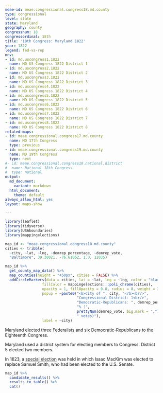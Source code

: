 ```yaml
---
meae-id: meae.congressional.congress18.md.county
type: congressional
level: state
state: Maryland
geography: county
congressnum: 18
congressordinal: 18th
title: '18th Congress: Maryland 1822'
year: 1822
legend: fed-vs-rep
nnv:
- id: md.uscongress1.1822
  name: MD US Congress 1822 District 1
- id: md.uscongress2.1822
  name: MD US Congress 1822 District 2
- id: md.uscongress3.1822
  name: MD US Congress 1822 District 3
- id: md.uscongress4.1822
  name: MD US Congress 1822 District 4
- id: md.uscongress5.1822
  name: MD US Congress 1822 District 5
- id: md.uscongress6.1822
  name: MD US Congress 1822 District 6
- id: md.uscongress7.1822
  name: MD US Congress 1822 District 7
- id: md.uscongress8.1822
  name: MD US Congress 1822 District 8
related-maps:
- id: meae.congressional.congress17.md.county
  name: MD 17th Congress
  type: previous
- id: meae.congressional.congress19.md.county
  name: MD 19th Congress
  type: next
#- id: meae.congressional.congress18.national.district
#  name: National 18th Congress
#  type: national
output:
  md_document:
    variant: markdown
  html_document:
    theme: default
always_allow_html: yes
layout: maps-show

---
```


```r
library(leaflet)
library(tidyverse)
library(USAboundaries)
library(mappingelections)

map_id <- "meae.congressional.congress18.md.county"
cities <- tribble(
  ~city, ~lat, ~lng, ~demrep_percentage, ~demrep_vote,
  "Baltimore", 39.30021, -76.61052, 1.0, 12035)
```

<div class="map">

```r
map_id %>%
  get_county_map_data() %>%
  map_counties(height = "450px", cities = FALSE) %>% 
  addCircleMarkers(data = cities, lat = ~lat, lng = ~lng, color = "black",
                 fillColor = mappingelections:::poli_chrome(cities),
                 opacity = 1, fillOpacity = 0.8, radius = 8, weight = 3,
                 popup = ~paste0("<b>City of ", city, "</b><br/>",
                                 "Congressional District: 1<br/>",
                                 "Democratic-Republicans: ", demrep_percentage * 100,
                                 "% (", 
                                 prettyNum(demrep_vote, big.mark = ","),
                                 " votes)"),
                 label = ~city)
```

</div>

Maryland elected three Federalists and six Democratic-Republicans to the Eighteenth Congress.

Maryland used a district system for electing members to Congress. District 5 elected two members.

In 1823, a [special election](https://elections.lib.tufts.edu/catalog/tufts:md.uscongress5.special.18thcongress.1823) was held in which Isaac MacKim was elected to replace Samuel Smith, who had been elected to the U.S. Senate.

<div class="results-table">

```r
map_id %>%
  candidate_results() %>%
  results_to_table() %>%
  cat()
```

</div>

